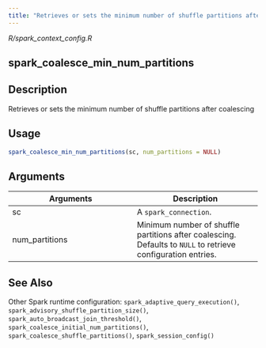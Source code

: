 ```yaml
---
title: "Retrieves or sets the minimum number of shuffle partitions after coalescing"
---
```


*R/spark_context_config.R*

## spark_coalesce_min_num_partitions

## Description
Retrieves or sets the minimum number of shuffle partitions after coalescing 


## Usage
```r
spark_coalesce_min_num_partitions(sc, num_partitions = NULL) 
```

## Arguments
|Arguments|Description|
|---|---|
| sc | A `spark_connection`. |
| num_partitions | Minimum number of shuffle partitions after coalescing. Defaults to `NULL` to retrieve configuration entries. |






## See Also
Other Spark runtime configuration:  `spark_adaptive_query_execution()`, `spark_advisory_shuffle_partition_size()`, `spark_auto_broadcast_join_threshold()`, `spark_coalesce_initial_num_partitions()`, `spark_coalesce_shuffle_partitions()`, `spark_session_config()`

